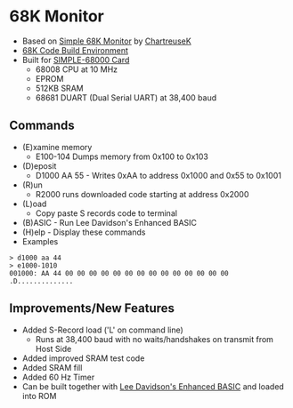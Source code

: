 = 68K Monitor =

* Based on [https://raw.githubusercontent.com/ChartreuseK/68k-Monitor/master/Monitor-Simple.x68 Simple 68K Monitor] by [https://github.com/ChartreuseK ChartreuseK]
* [https://github.com/douggilliland/Linux-68k/blob/master/SIMPLE_68008/README.wiki 68K Code Build Environment]
* Built for [http://land-boards.com/blwiki/index.php?title=SIMPLE-68008 SIMPLE-68000 Card]
** 68008 CPU at 10 MHz
** EPROM
** 512KB SRAM
** 68681 DUART (Dual Serial UART) at 38,400 baud

== Commands ==

* (E)xamine memory
** E100-104 Dumps memory from 0x100 to 0x103
* (D)eposit
** D1000 AA 55 - Writes 0xAA to address 0x1000 and 0x55 to 0x1001
* (R)un
** R2000 runs downloaded code starting at address 0x2000
* (L)oad
** Copy paste S records code to terminal
* (B)ASIC - Run Lee Davidson's Enhanced BASIC
* (H)elp - Display these commands
* Examples
<pre>
> d1000 aa 44
> e1000-1010
001000: AA 44 00 00 00 00 00 00 00 00 00 00 00 00 00 00 .D..............
</pre>

== Improvements/New Features ==

* Added S-Record load ('L' on command line)
** Runs at 38,400 baud with no waits/handshakes on transmit from Host Side
* Added improved SRAM test code
* Added SRAM fill
* Added 60 Hz Timer
* Can be built together with [https://github.com/douggilliland/Linux-68k/tree/master/SIMPLE_68008/S68K_enhbasic_ROM Lee Davidson's Enhanced BASIC] and loaded into ROM
